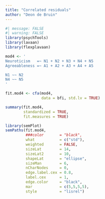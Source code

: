```yaml
---
title: "Correlated residuals"
author: "Deon de Bruin"
---
```


```r
#| message: FALSE
#| warning: FALSE
library(psychTools)
library(lavaan)
library(flexplavaan)

mod4 <- '
Neuroticism   =~ N1 + N2 + N3 + N4 + N5
Agreeableness =~ A1 + A2 + A3 + A4 + A5

N1 ~~ N2
N4 ~~ N5
'

fit.mod4 <- cfa(mod4, 
                data = bfi, std.lv = TRUE)

summary(fit.mod4, 
        standardized = TRUE, 
        fit.measures = TRUE)
```

```r
library(semPlot)
semPaths(fit.mod4,
         ###color       = "black",
         what           = c("std"),
         weighted       = FALSE,
         sizeLat        = 14,
         sizeLat2       = 10,          
         shapeLat       = "ellipse",
         sizeMan        = 6,
         nCharNodes     = 0,
         edge.label.cex = 0.8,
         label.cex      = 1, 
         edge.color     = "black",
         mar            = c(5,5,5,5),
         style          = "lisrel")
```
